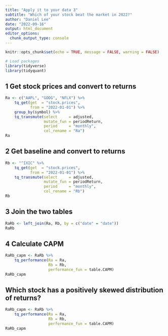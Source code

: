 ```yaml
---
title: "Apply it to your data 3"
subtitle: "Which of your stock beat the market in 2022?"
author: "Daniel Lee"
date: "2022-09-16"
output: html_document
editor_options: 
  chunk_output_type: console
---
```


```r
knitr::opts_chunk$set(echo = TRUE, message = FALSE, warning = FALSE)
```

```r
# Load packages
library(tidyverse)
library(tidyquant)
```

## 1 Get stock prices and convert to returns

```r
Ra <- c("AAPL", "GOOG", "NFLX") %>%
    tq_get(get  = "stock.prices",
           from = "2022-01-01") %>%
    group_by(symbol) %>%
    tq_transmute(select     = adjusted, 
                 mutate_fun = periodReturn, 
                 period     = "monthly", 
                 col_rename = "Ra")
Ra
```

## 2 Get baseline and convert to returns

```r
Rb <- "^IXIC" %>%
    tq_get(get  = "stock.prices",
           from = "2022-01-01") %>%
    tq_transmute(select     = adjusted, 
                 mutate_fun = periodReturn, 
                 period     = "monthly", 
                 col_rename = "Rb")
Rb
```

## 3 Join the two tables

```r
RaRb <- left_join(Ra, Rb, by = c("date" = "date"))
RaRb
```

## 4 Calculate CAPM

```r
RaRb_capm <- RaRb %>%
    tq_performance(Ra = Ra, 
                   Rb = Rb, 
                   performance_fun = table.CAPM)
RaRb_capm
```

## Which stock has a positively skewed distribution of returns?


```r
RaRb_capm <- RaRb %>%
    tq_performance(Ra = Ra, 
                   Rb = Rb, 
                   performance_fun = table.CAPM)
RaRb_capm
```







